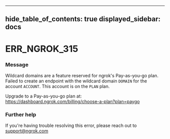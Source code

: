 

---
hide_table_of_contents: true
displayed_sidebar: docs
---


# ERR_NGROK_315

### Message
Wildcard domains are a feature reserved for ngrok's Pay-as-you-go plan.
Failed to create an endpoint with the wildcard domain `DOMAIN` for the account `ACCOUNT`.
This account is on the `PLAN` plan.

Upgrade to a Pay-as-you-go plan at: https://dashboard.ngrok.com/billing/choose-a-plan?plan=paygo

<ErrorDetails />



### Further help
If you're having trouble resolving this error, please reach out to [support@ngrok.com](mailto:support@ngrok.com?subject=Help%20with%20ERR_NGROK_315)


